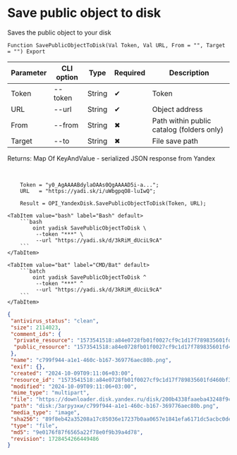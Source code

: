 ﻿---
sidebar_position: 6
---


# Save public object to disk
 Saves the public object to your disk



`Function SavePublicObjectToDisk(Val Token, Val URL, From = "", Target = "") Export`

  | Parameter | CLI option | Type | Required | Description |
  |-|-|-|-|-|
  | Token | --token | String | &#x2714; | Token |
  | URL | --url | String | &#x2714; | Object address |
  | From | --from | String | &#x2716; | Path within public catalog (folders only) |
  | Target | --to | String | &#x2716; | File save path |

  
  Returns:  Map Of KeyAndValue - serialized JSON response from Yandex

<br/>




```bsl title="1C:Enterprise/OneScript code example"
    Token = "y0_AgAAAABdylaOAAs0QgAAAAD5i-a...";
    URL   = "https://yadi.sk/i/uWbgpqO8-luIwQ";

    Result = OPI_YandexDisk.SavePublicObjectToDisk(Token, URL);
```
 

 <Tabs>
  
    <TabItem value="bash" label="Bash" default>
        ```bash
            oint yadisk SavePublicObjectToDisk \
             --token "***" \
             --url "https://yadi.sk/d/3kRiM_dUciL9cA"
        ```
    </TabItem>
  
    <TabItem value="bat" label="CMD/Bat" default>
        ```batch
            oint yadisk SavePublicObjectToDisk ^
             --token "***" ^
             --url "https://yadi.sk/d/3kRiM_dUciL9cA"
        ```
    </TabItem>
</Tabs>


```json title="Result"
{
 "antivirus_status": "clean",
 "size": 2114023,
 "comment_ids": {
  "private_resource": "1573541518:a84e0728fb01f0027cf9c1d17f789835601fd460bf3ad4a1fb0fc8ddb4b6fd30",
  "public_resource": "1573541518:a84e0728fb01f0027cf9c1d17f789835601fd460bf3ad4a1fb0fc8ddb4b6fd30"
 },
 "name": "c799f944-a1e1-460c-b167-369776aec80b.png",
 "exif": {},
 "created": "2024-10-09T09:11:06+03:00",
 "resource_id": "1573541518:a84e0728fb01f0027cf9c1d17f789835601fd460bf3ad4a1fb0fc8ddb4b6fd30",
 "modified": "2024-10-09T09:11:06+03:00",
 "mime_type": "multipart",
 "file": "https://downloader.disk.yandex.ru/disk/200b4338faaeba43248f9caf757082b27048ac80701312e53ac6eeac130e0205/670656bb/gwThwhLBKYvLhQCNnqAHikawF6ofeh69S2Q-9g1T5IGPQ-vmmg5ho0UNlym1cYvMYt55yWUwrNHLEwnJN27VGg%3D%3D?uid=1573541518&filename=c799f944-a1e1-460c-b167-369776aec80b.png&disposition=attachment&hash=&limit=0&content_type=multipart&owner_uid=1573541518&fsize=2114023&hid=03d7263840468e281bd0b238a26e7d0d&media_type=image&tknv=v2&etag=9e0176f87f6565a22f78e0f9b39a4d78",
 "path": "disk:/Загрузки/c799f944-a1e1-460c-b167-369776aec80b.png",
 "media_type": "image",
 "sha256": "89f8eb42a35208a17c85036e17237b0aa0657e1841efa6171dc5acbc0dea9e18",
 "type": "file",
 "md5": "9e0176f87f6565a22f78e0f9b39a4d78",
 "revision": 1728454266449486
}
```
